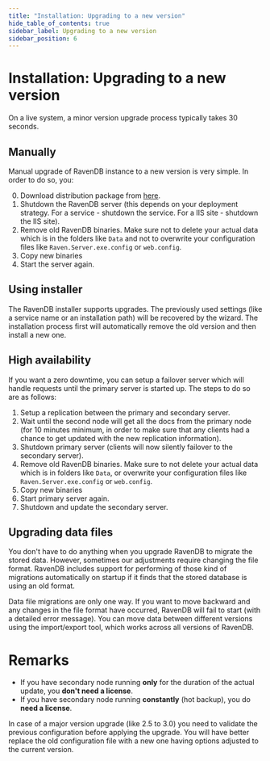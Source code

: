```yaml
---
title: "Installation: Upgrading to a new version"
hide_table_of_contents: true
sidebar_label: Upgrading to a new version
sidebar_position: 6
---
```



# Installation: Upgrading to a new version

<Admonition type="info" title="">
On a live system, a minor version upgrade process typically takes 30 seconds.
</Admonition>

## Manually

Manual upgrade of RavenDB instance to a new version is very simple. In order to do so, you:

0. Download distribution package from [here](https://ravendb.net/download).
1. Shutdown the RavenDB server (this depends on your deployment strategy. For a service - shutdown the service. For a IIS site - shutdown the IIS site).
2. Remove old RavenDB binaries. Make sure not to delete your actual data which is in the folders like `Data` and not to overwrite your configuration files like `Raven.Server.exe.config` or `web.config`.
3. Copy new binaries 
4. Start the server again.

## Using installer

The RavenDB installer supports upgrades. The previously used settings (like a service name or an installation path) will be recovered by the wizard. The installation process first will automatically remove the old version and then install a new one.

## High availability

If you want a zero downtime, you can setup a failover server which will handle requests until the primary server is started up. The steps to do so are as follows:

1. Setup a replication between the primary and secondary server.
2. Wait until the second node will get all the docs from the primary node (for 10 minutes minimum, in order to make sure that any clients had a chance to get updated with the new replication information).
3. Shutdown primary server (clients will now silently failover to the secondary server).
4. Remove old RavenDB binaries. Make sure to not delete your actual data which is in folders like `Data`, or overwrite your configuration files like `Raven.Server.exe.config` or `web.config`.
5. Copy new binaries
6. Start primary server again.
7. Shutdown and update the secondary server.

## Upgrading data files

You don't have to do anything when you upgrade RavenDB to migrate the stored data. However, sometimes our adjustments require changing the file format. RavenDB includes support for performing of those kind of migrations automatically on startup if it finds that the stored database is using an old format.

<Admonition type="warning" title="">
Data file migrations are only one way. If you want to move backward and any changes in the file format have occurred, RavenDB will fail to start (with a detailed error message). You can move data between different versions using the import/export tool, which works across all versions of RavenDB.
</Admonition>

# Remarks

<Admonition type="info" title="Information" id="information" href="#information">

- If you have secondary node running **only** for the duration of the actual update, you **don't need a license**.
- If you have secondary node running **constantly** (hot backup), you do **need a license**.

</Admonition>

<Admonition type="info" title="Major version upgrade" id="major-version-upgrade" href="#major-version-upgrade">

In case of a major version upgrade (like 2.5 to 3.0) you need to validate the previous configuration before applying the upgrade. You will have better
replace the old configuration file with a new one having options adjusted to the current version.

</Admonition>

